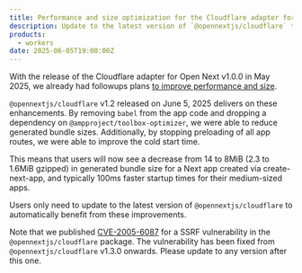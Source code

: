 ```yaml
---
title: Performance and size optimization for the Cloudflare adapter for Open Next
description: Update to the latest version of `@opennextjs/cloudflare` to automatically benefit from these improvements.
products:
  - workers
date: 2025-06-05T19:00:00Z
---
```


With the release of the Cloudflare adapter for Open Next v1.0.0 in May 2025, we already had followups plans [to improve performance and size](https://blog.cloudflare.com/deploying-nextjs-apps-to-cloudflare-workers-with-the-opennext-adapter/#1-0-and-the-road-ahead).

`@opennextjs/cloudflare` v1.2 released on June 5, 2025 delivers on these enhancements. By removing `babel` from the app code and dropping a dependency on `@ampproject/toolbox-optimizer`, we were able to reduce generated bundle sizes. Additionally, by stopping preloading of all app routes, we were able to improve the cold start time.

This means that users will now see a decrease from 14 to 8MiB (2.3 to 1.6MiB gzipped) in generated bundle size for a Next app created via create-next-app, and typically 100ms faster startup times for their medium-sized apps.

Users only need to update to the latest version of `@opennextjs/cloudflare` to automatically benefit from these improvements.

Note that we published [CVE-2005-6087](https://github.com/opennextjs/opennextjs-cloudflare/security/advisories/GHSA-rvpw-p7vw-wj3m) for a SSRF vulnerability in the `@opennextjs/cloudflare` package.
The vulnerability has been fixed from `@opennextjs/cloudflare` v1.3.0 onwards. Please update to any version after this one. 
